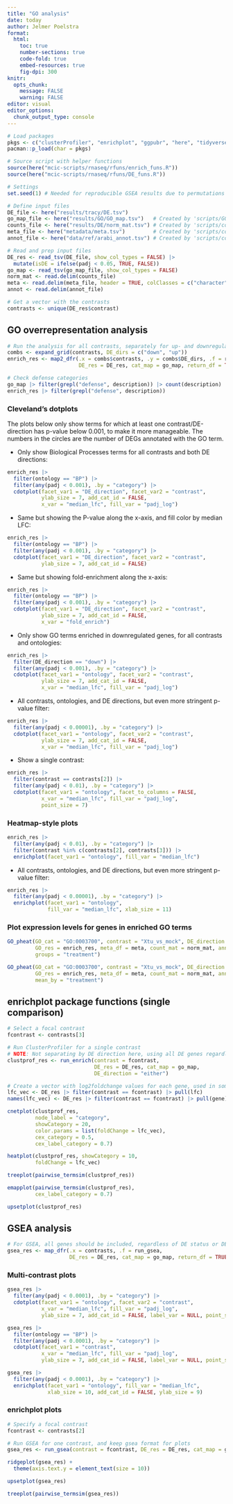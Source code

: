 ```yaml
---
title: "GO analysis"
date: today
author: Jelmer Poelstra
format:
  html:
    toc: true
    number-sections: true
    code-fold: true
    embed-resources: true
    fig-dpi: 300
knitr:
  opts_chunk: 
    message: FALSE
    warning: FALSE
editor: visual
editor_options: 
  chunk_output_type: console
---
```


```r
# Load packages
pkgs <- c("clusterProfiler", "enrichplot", "ggpubr", "here", "tidyverse")
pacman::p_load(char = pkgs)

# Source script with helper functions
source(here("mcic-scripts/rnaseq/rfuns/enrich_funs.R"))
source(here("mcic-scripts/rnaseq/rfuns/DE_funs.R"))

# Settings
set.seed(1) # Needed for reproducible GSEA results due to permutations

# Define input files
DE_file <- here("results/tracy/DE.tsv")
go_map_file <- here("results/GO/GO_map.tsv")   # Created by 'scripts/GO_prep.R'
counts_file <- here("results/DE/norm_mat.tsv") # Created by 'scripts/count_prep.R'
meta_file <- here("metadata/meta.tsv")         # Created by 'scripts/count_prep.R'
annot_file <- here("data/ref/arabi_annot.tsv") # Created by 'scripts/count_prep.R'
```

```r
# Read and prep input files
DE_res <- read_tsv(DE_file, show_col_types = FALSE) |>
  mutate(isDE = ifelse(padj < 0.05, TRUE, FALSE))
go_map <- read_tsv(go_map_file, show_col_types = FALSE)
norm_mat <- read.delim(counts_file)
meta <- read.delim(meta_file, header = TRUE, colClasses = c("character", rep("factor", 3)))
annot <- read.delim(annot_file)
```

```r
# Get a vector with the contrasts
contrasts <- unique(DE_res$contrast)
```

## GO overrepresentation analysis

```r
# Run the analysis for all contrasts, separately for up- and downregulated genes
combs <- expand_grid(contrasts, DE_dirs = c("down", "up"))
enrich_res <- map2_dfr(.x = combs$contrasts, .y = combs$DE_dirs, .f = run_enrich,
                       DE_res = DE_res, cat_map = go_map, return_df = TRUE)
```

```r
# Check defense categories
go_map |> filter(grepl("defense", description)) |> count(description)
enrich_res |> filter(grepl("defense", description))
```

### Cleveland's dotplots

The plots below only show terms for which at least one contrast/DE-direction has p-value below 0.001, to make it more manageable. The numbers in the circles are the number of DEGs annotated with the GO term.

-   Only show Biological Processes terms for all contrasts and both DE directions:

```r
enrich_res |>
  filter(ontology == "BP") |>
  filter(any(padj < 0.001), .by = "category") |> 
  cdotplot(facet_var1 = "DE_direction", facet_var2 = "contrast",
           ylab_size = 7, add_cat_id = FALSE,
           x_var = "median_lfc", fill_var = "padj_log")
```

-   Same but showing the P-value along the x-axis, and fill color by median LFC:

```r
enrich_res |>
  filter(ontology == "BP") |>
  filter(any(padj < 0.001), .by = "category") |> 
  cdotplot(facet_var1 = "DE_direction", facet_var2 = "contrast",
           ylab_size = 7, add_cat_id = FALSE)
```

-   Same but showing fold-enrichment along the x-axis:

```r
enrich_res |>
  filter(ontology == "BP") |>
  filter(any(padj < 0.001), .by = "category") |> 
  cdotplot(facet_var1 = "DE_direction", facet_var2 = "contrast",
           ylab_size = 7, add_cat_id = FALSE,
           x_var = "fold_enrich")
```

-   Only show GO terms enriched in downregulated genes, for all contrasts and ontologies:

```r
enrich_res |>
  filter(DE_direction == "down") |>
  filter(any(padj < 0.001), .by = "category") |> 
  cdotplot(facet_var1 = "ontology", facet_var2 = "contrast",
           ylab_size = 7, add_cat_id = FALSE,
           x_var = "median_lfc", fill_var = "padj_log")
```

-   All contrasts, ontologies, and DE directions, but even more stringent p-value filter:

```r
enrich_res |>
  filter(any(padj < 0.00001), .by = "category") |> 
  cdotplot(facet_var1 = "ontology", facet_var2 = "contrast",
           ylab_size = 7, add_cat_id = FALSE,
           x_var = "median_lfc", fill_var = "padj_log")
```

-   Show a single contrast:

```r
enrich_res |>
  filter(contrast == contrasts[2]) |>
  filter(any(padj < 0.01), .by = "category") |> 
  cdotplot(facet_var1 = "ontology", facet_to_columns = FALSE,
           x_var = "median_lfc", fill_var = "padj_log",
           point_size = 7)
```

### Heatmap-style plots

```r
enrich_res |>
  filter(any(padj < 0.01), .by = "category") |>
  filter(contrast %in% c(contrasts[2], contrasts[3])) |>
  enrichplot(facet_var1 = "ontology", fill_var = "median_lfc")
```

-   All contrasts, ontologies, and DE directions, but even more stringent p-value filter:

```r
enrich_res |>
  filter(any(padj < 0.00001), .by = "category") |>
  enrichplot(facet_var1 = "ontology",
             fill_var = "median_lfc", xlab_size = 11)
```

### Plot expression levels for genes in enriched GO terms

```r
GO_pheat(GO_cat = "GO:0003700", contrast = "Xtu_vs_mock", DE_direction = "up",
         GO_res = enrich_res, meta_df = meta, count_mat = norm_mat, annot_df = annot,
         groups = "treatment")

GO_pheat(GO_cat = "GO:0003700", contrast = "Xtu_vs_mock", DE_direction = "up",
         GO_res = enrich_res, meta_df = meta, count_mat = norm_mat, annot_df = annot,
         mean_by = "treatment")
```

## enrichplot package functions (single comparison)

```r
# Select a focal contrast
fcontrast <- contrasts[3]
```

```r
# Run ClusterProfiler for a single contrast
# NOTE: Not separating by DE direction here, using all DE genes regardless of direction
clustprof_res <- run_enrich(contrast = fcontrast,
                            DE_res = DE_res, cat_map = go_map,
                            DE_direction = "either")

# Create a vector with log2foldchange values for each gene, used in some of the graphs
lfc_vec <- DE_res |> filter(contrast == fcontrast) |> pull(lfc)
names(lfc_vec) <- DE_res |> filter(contrast == fcontrast) |> pull(gene)
```

```r
cnetplot(clustprof_res,
         node_label = "category",
         showCategory = 20,
         color.params = list(foldChange = lfc_vec),
         cex_category = 0.5,
         cex_label_category = 0.7)
```

```r
heatplot(clustprof_res, showCategory = 10,
         foldChange = lfc_vec)
```

```r
treeplot(pairwise_termsim(clustprof_res))
```

```r
emapplot(pairwise_termsim(clustprof_res),
         cex_label_category = 0.7)
```

```r
upsetplot(clustprof_res)
```

## GSEA analysis

```r
# For GSEA, all genes should be included, regardless of DE status or DE direction
gsea_res <- map_dfr(.x = contrasts, .f = run_gsea,
                    DE_res = DE_res, cat_map = go_map, return_df = TRUE)
```

### Multi-contrast plots

```r
gsea_res |>
  filter(any(padj < 0.0001), .by = "category") |> 
  cdotplot(facet_var1 = "ontology", facet_var2 = "contrast",
           x_var = "median_lfc", fill_var = "padj_log",
           ylab_size = 7, add_cat_id = FALSE, label_var = NULL, point_size = 3)

gsea_res |>
  filter(ontology == "BP") |>
  filter(any(padj < 0.0001), .by = "category") |> 
  cdotplot(facet_var1 = "contrast",
           x_var = "median_lfc", fill_var = "padj_log",
           ylab_size = 7, add_cat_id = FALSE, label_var = NULL, point_size = 4)
```

```r
gsea_res |>
  filter(any(padj < 0.0001), .by = "category") |>
  enrichplot(facet_var1 = "ontology", fill_var = "median_lfc",
             xlab_size = 10, add_cat_id = FALSE, ylab_size = 9)
```

### enrichplot plots

```r
# Specify a focal contrast
fcontrast <- contrasts[2]

# Run GSEA for one contrast, and keep gsea format for plots
gsea_res <- run_gsea(contrast = fcontrast, DE_res = DE_res, cat_map = go_map)
```

```r
ridgeplot(gsea_res) +
  theme(axis.text.y = element_text(size = 10))
```

```r
upsetplot(gsea_res)
```

```r
treeplot(pairwise_termsim(gsea_res))
```
